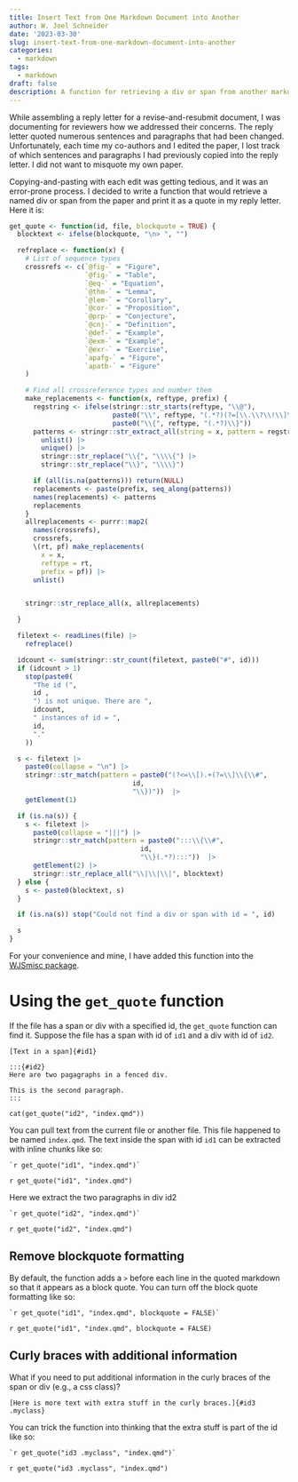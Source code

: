 ```yaml
---
title: Insert Text from One Markdown Document into Another
author: W. Joel Schneider
date: '2023-03-30'
slug: insert-text-from-one-markdown-document-into-another
categories:
  - markdown
tags:
  - markdown
draft: false
description: A function for retrieving a div or span from another markdown document
---
```





While assembling a reply letter for a revise-and-resubmit document, I was documenting for reviewers how we addressed their concerns. The reply letter quoted numerous sentences and paragraphs that had been changed. Unfortunately, each time my co-authors and I edited the paper, I lost track of which sentences and paragraphs I had previously copied into the reply letter. I did not want to misquote my own paper.

Copying-and-pasting with each edit was getting tedious, and it was an error-prone process. I decided to write a function that would retrieve a named div or span from the paper and print it as a quote in my reply letter. Here it is:

```r
get_quote <- function(id, file, blockquote = TRUE) {
  blocktext <- ifelse(blockquote, "\n> ", "")

  refreplace <- function(x) {
    # List of sequence types
    crossrefs <- c(`@fig-` = "Figure",
                   `@fig-` = "Table",
                   `@eq-` = "Equation",
                   `@thm-` = "Lemma",
                   `@lem-` = "Corollary",
                   `@cor-` = "Proposition",
                   `@prp-` = "Conjecture",
                   `@cnj-` = "Definition",
                   `@def-` = "Example",
                   `@exm-` = "Example",
                   `@exr-` = "Exercise",
                   `apafg-` = "Figure",
                   `apatb-` = "Figure"
    )

    # Find all crossreference types and number them
    make_replacements <- function(x, reftype, prefix) {
      regstring <- ifelse(stringr::str_starts(reftype, "\\@"),
                          paste0("\\", reftype, "(.*?)(?=[\\.\\?\\!\\]\\}\\s,])"),
                          paste0("\\{", reftype, "(.*?)\\}"))
      patterns <- stringr::str_extract_all(string = x, pattern = regstring) |>
        unlist() |>
        unique() |>
        stringr::str_replace("\\{", "\\\\{") |>
        stringr::str_replace("\\}", "\\\\}")

      if (all(is.na(patterns))) return(NULL)
      replacements <- paste(prefix, seq_along(patterns))
      names(replacements) <- patterns
      replacements
    }
    allreplacements <- purrr::map2(
      names(crossrefs),
      crossrefs,
      \(rt, pf) make_replacements(
        x = x,
        reftype = rt,
        prefix = pf)) |>
      unlist()


    stringr::str_replace_all(x, allreplacements)

  }

  filetext <- readLines(file) |>
    refreplace()

  idcount <- sum(stringr::str_count(filetext, paste0("#", id)))
  if (idcount > 1)
    stop(paste0(
      "The id (",
      id ,
      ") is not unique. There are ",
      idcount,
      " instances of id = ",
      id,
      "."
    ))

  s <- filetext |>
    paste0(collapse = "\n") |>
    stringr::str_match(pattern = paste0("(?<=\\[).+(?=\\]\\{\\#",
                               id,
                               "\\})"))  |>
    getElement(1)

  if (is.na(s)) {
    s <- filetext |>
      paste0(collapse = "|||") |>
      stringr::str_match(pattern = paste0(":::\\{\\#",
                                 id,
                                 "\\}(.*?):::"))  |>
      getElement(2) |>
      stringr::str_replace_all("\\|\\|\\|", blocktext)
  } else {
    s <- paste0(blocktext, s)
  }

  if (is.na(s)) stop("Could not find a div or span with id = ", id)

  s
}

```

For your convenience and mine, I have added this function into the [WJSmisc package](https://wjschne.github.io/WJSmisc/reference/get_quote.html).

# Using the `get_quote` function

If the file has a span or div with a specified id, the `get_quote` function can find it. Suppose the file has a span with id of `id1` and a div with id of `id2`.

```
[Text in a span]{#id1}

:::{#id2}
Here are two pagagraphs in a fenced div.

This is the second paragraph.
:::

cat(get_quote("id2", "index.qmd"))
```

You can pull text from the current file or another file. This file happened to be named `index.qmd`. The text inside the span with id `id1` can be extracted with inline chunks like so:

```verbatim
`r get_quote("id1", "index.qmd")`
```

`r get_quote("id1", "index.qmd")`

Here we extract the two paragraphs in div id2

```verbatim
`r get_quote("id2", "index.qmd")`
```

`r get_quote("id2", "index.qmd")`

## Remove blockquote formatting

By default, the function adds a `> ` before each line in the quoted markdown so that it appears as a block quote. You can turn off the block quote formatting like so:

```verbatim
`r get_quote("id1", "index.qmd", blockquote = FALSE)`
```

`r get_quote("id1", "index.qmd", blockquote = FALSE)`

## Curly braces with additional information

What if you need to put additional information in the curly braces of the span or div (e.g., a css class)?

```verbatim
[Here is more text with extra stuff in the curly braces.]{#id3 .myclass}
```

You can trick the function into thinking that the extra stuff is part of the id like so:

```verbatim
`r get_quote("id3 .myclass", "index.qmd")`
```


`r get_quote("id3 .myclass", "index.qmd")`



